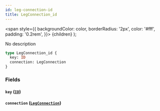 ```yaml
---
id: leg-connection-id
title: LegConnection_id
---
```


<span
style={{
      backgroundColor: color,
      borderRadius: '2px',
      color: '#fff',
      padding: '0.2rem',
    }}>
{children}
</span>
);

No description

```graphql
type LegConnection_id {
  key: ID
  connection: LegConnection
}
```

### Fields

#### `key` ([`ID`](/v1/scalars/id))

#### `connection` ([`LegConnection`](/v1/objects/leg-connection))
